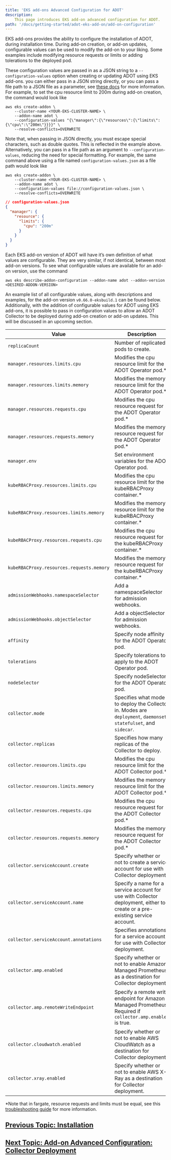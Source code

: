 ```yaml
---
title: 'EKS add-ons Advanced Configuration for ADOT'
description:
    This page introduces EKS add-on advanced configuration for ADOT.
path: '/docs/getting-started/adot-eks-add-on/add-on-configuration'
---
```


EKS add-ons provides the ability to configure the installation of ADOT, during installation time. During add-on creation, or add-on updates, configurable values can be used to modify the add-on to your liking. Some examples include modifying resource requests or limits or adding tolerations to the deployed pod. 

These configuration values are passed in as a JSON string to a `--configuration-values` option when creating or updating ADOT using EKS add-ons. you can either pass in a JSON string directly, or you can pass a file path to a JSON file as a parameter, see [these docs](https://docs.aws.amazon.com/cli/latest/userguide/cli-usage-parameters-file.html) for more information. For example, to set the cpu resource limit to 200m during add-on creation, the command would look like

```console
aws eks create-addon \
    --cluster-name <YOUR-EKS-CLUSTER-NAME> \
    --addon-name adot \
    --configuration-values "{\"manager\":{\"resources\":{\"limits\":{\"cpu\":\"200m\"}}}}" \
    --resolve-conflicts=OVERWRITE
```

Note that, when passing in JSON directly, you must escape special characters, such as double quotes. This is reflected in the example above. Alternatively, you can pass in a file path as an argument to `--configuration-values`, reducing the need for special formatting. For example, the same command above using a file named `configuration-values.json` as a file path would look like

```console
aws eks create-addon \
    --cluster-name <YOUR-EKS-CLUSTER-NAME> \
    --addon-name adot \
    --configuration-values file://configuration-values.json \
    --resolve-conflicts=OVERWRITE
```

```json
// configuration-values.json
{
  "manager": {
    "resource": {
      "limits": {
        "cpu": "200m"
      }
    }
  }
}
```

Each EKS add-on version of ADOT will have it’s own definition of what values are configurable. They are very similar, if not identical, between most add-on versions. To see what configurable values are available for an add-on version, use the command 

```console
aws eks describe-addon-configuration --addon-name adot --addon-version <DESIRED-ADDON-VERSION> 
```

An example list of all configurable values, along with descriptions and examples, for the add-on version `v0.66.0-eksbuild.1` can be found below. Additionally, with the addition of configurable values for ADOT using EKS add-ons, it is possible to pass in configuration values to allow an ADOT Collector to be deployed during add-on creation or add-on updates. This will be discussed in an upcoming section.

| Value                                       | Description                                                                                                                                                    | Example                                                  |
| ------------------------------------------- | -------------------------------------------------------------------------------------------------------------------------------------------------------------- | ---------------------------------------------------------- |
| `replicaCount`                              | Number of replicated pods to create.                                                                                                                           | "{"replicaCount": 1}"                                                                                                                                                   |
| `manager.resources.limits.cpu`              | Modifies the cpu resource limit for the ADOT Operator pod.*                                                                                                    | "{"manager":{"resource":{"limits":{"cpu":"100m"}}}}"                                                                                                                    |
| `manager.resources.limits.memory`           | Modifies the memory resource limit for the ADOT Operator pod.*                                                                                                 | "{"manager":{"resource":{"limits":{"memory":"128Mi"}}}}"                                                                                                                |
| `manager.resources.requests.cpu`            | Modifies the cpu resource request for the ADOT Operator pod.*                                                                                                  | "{"manager":{"resource":{"requests":{"cpu":"100m"}}}}"                                                                                                                  |
| `manager.resources.requests.memory`         | Modifies the memory resource request for the ADOT Operator pod.*                                                                                               | "{"manager":{"resource":{"requests":{"memory":"64Mi"}}}}"                                                                                                               |
| `manager.env`                               | Set environment variables for the ADOT Operator pod.                                                                                                           | "{"manager":{"env":{}}}"                                                                                                                                                |
| `kubeRBACProxy.resources.limits.cpu`        | Modifies the cpu resource limit for the kubeRBACProxy container.*                                                                                              | "{"kubeRBACProxy":{"resource":{"limits":{"cpu":"500m"}}}}"                                                                                                              |
| `kubeRBACProxy.resources.limits.memory`     | Modifies the memory resource limit for the kubeRBACProxy container.*                                                                                           | "{"kubeRBACProxy":{"resource":{"limits":{"memory":"128Mi"}}}}"                                                                                                          |
| `kubeRBACProxy.resources.requests.cpu`      | Modifies the cpu resource request for the kubeRBACProxy container.*                                                                                            | "{"kubeRBACProxy":{"resource":{"requests":{"cpu":"5m"}}}}"                                                                                                              |
| `kubeRBACProxy.resources.requests.memory`   | Modifies the memory resource request for the kubeRBACProxy container.*                                                                                         | "{"kubeRBACProxy":{"resource":{"requests":{"memory":"64Mi"}}}}"                                                                                                         |
| `admissionWebhooks.namespaceSelector`       | Add a namespaceSelector for admission webhooks.                                                                                                                | "{"admissionWebhooks":{"namespaceSelector":{}}}"                                                                                                                        |
| `admissionWebhooks.objectSelector`          | Add a objectSelector for admission webhooks.                                                                                                                   | "{"admissionWebhooks":{"objectSelector":{}}}"                                                                                                                           |
| `affinity`                                  | Specify node affinity for the ADOT Operator pod.                                                                                                               | "{"affinity":{}}"                                                                                                                                                       |
| `tolerations`                               | Specify tolerations to apply to the ADOT Operator pod.                                                                                                         | "{"tolerations":[]}"                                                                                                                                                    |
| `nodeSelector`                              | Specify nodeSelector for the ADOT Operator pod.                                                                                                                | "{"nodeSelector":{}}"                                                                                                                                                   |
| `collector.mode`                            | Specifies what mode to deploy the Collector in. Modes are `deployment`, `daemonset`, `statefulset`, and `sidecar`.                                             | "{"collector":{"mode":"deployment"}}"                                                                                                                                   |
| `collector.replicas`                        | Specifies how many replicas of the Collector to deploy.                                                                                                        | "{"collector":{"replicas":1}}"                                                                                                                                          |
| `collector.resources.limits.cpu`            | Modifies the cpu resource limit for the ADOT Collector pod.*                                                                                                   | "{"collector":{"resource":{"limits":{"cpu":"256m"}}}}"                                                                                                                  |
| `collector.resources.limits.memory`         | Modifies the memory resource limit for the ADOT Collector pod.*                                                                                                | "{"collector":{"resource":{"limits":{"memory":"512Mi"}}}}"                                                                                                              |
| `collector.resources.requests.cpu`          | Modifies the cpu resource request for the ADOT Collector pod.*                                                                                                 | "{"collector":{"resource":{"requests":{"cpu":"64m"}}}}"                                                                                                                 |
| `collector.resources.requests.memory`       | Modifies the memory resource request for the ADOT Collector pod.*                                                                                              | "{"collector":{"resource":{"requests":{"memory":"128Mi"}}}}"                                                                                                            |
| `collector.serviceAccount.create`           | Specify whether or not to create a service account for use with Collector deployment.                                                                          | "{"collector":{"serviceAccount":{"create":true}}}"                                                                                                                      |
| `collector.serviceAccount.name`             | Specify a name for a service account for use with Collector deployment, either to create or a pre-existing service account.                                    | "{"collector":{"serviceAccount":{"name":"aws-otel-collector"}}}"                                                                                                        |
| `collector.serviceAccount.annotations`      | Specifies annotations for a service account for use with Collector deployment.                                                                                 | "{"collector":{"serviceAccount":{"annotations":{"eks.amazonaws.com/role-arn":"arn:aws:iam::000000000000:role/adot-collector"}}}}}"                                      |
| `collector.amp.enabled`                     | Specify whether or not to enable Amazon Managed Prometheus as a destination for Collector deployment.                                                          | "{"collector":{"amp":{"enabled":true}}}"                                                                                                                                |
| `collector.amp.remoteWriteEndpoint`         | Specify a remote write endpoint for Amazon Managed Prometheus. Required if `collector.amp.enabled` is true.                                                    | "{"collector":{"amp":{"remoteWriteEndpoint":"https://aps-workspaces.us-west-2.amazonaws.com/workspaces/ws-xxxxxxxx-xxxx-xxxx-xxxx-xxxxxxxxxxxx/api/v1/remote_write"}}}" |
| `collector.cloudwatch.enabled`              | Specify whether or not to enable AWS CloudWatch as a destination for Collector deployment.                                                                     | "{"collector":{"cloudwatch":{"enabled":true}}}"                                                                                                                         |
| `collector.xray.enabled`                    | Specify whether or not to enable AWS X-Ray as a destination for Collector deployment.                                                                          | "{"collector":{"xray":{"enabled":true}}}"                                                                                                                               |

*Note that in fargate, resource requests and limits must be equal, see this [troubleshooting guide](https://docs.aws.amazon.com/eks/latest/userguide/troubleshooting-adot.html) for more information.


## [Previous Topic: Installation](/docs/getting-started/adot-eks-add-on/installation)

## [Next Topic: Add-on Advanced Configuration: Collector Deployment](/docs/getting-started/adot-eks-add-on/add-on-configuration-collector-deployment)
